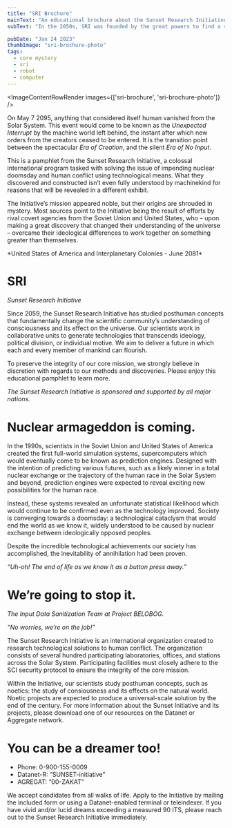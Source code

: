 ```yaml
---
title: "SRI Brochure"
mainText: "An educational brochure about the Sunset Research Initiative, the organization that ended the world."
subText: "In the 2050s, SRI was founded by the great powers to find a solution for human conflict."

pubDate: "Jan 24 2023"
thumbImage: "sri-brochure-photo"
tags:
  - core mystery
  - sri
  - robot
  - computer
---
```



<ImageContentRowRender 
  images={['sri-brochure', 'sri-brochure-photo']}
/>

  On May 7 2095, anything that considered itself human vanished from the Solar System. This event would come to be known as the *Unexpected Interrupt* by the machine world left behind, the instant after which new orders from the creators ceased to be entered. It is the transition point between the spectacular *Era of Creation*, and the silent *Era of No Input*.

This is a pamphlet from the Sunset Research Initiative, a colossal international program tasked with solving the issue of impending nuclear doomsday and human conflict using technological means. What they discovered and constructed isn’t even fully understood by machinekind for reasons that will be revealed in a different exhibit.

The Initiative’s mission appeared noble, but their origins are shrouded in mystery. Most sources point to the Initiative being the result of efforts by rival covert agencies from the Soviet Union and United States, who – upon making a great discovery that changed their understanding of the universe – overcame their ideological differences to work together on something greater than themselves.

<QuoteContentRowRender author={AuthorCAN} transcription>
*United States of America and Interplanetary Colonies - June 2081*

# SRI
*Sunset Research Initiative*

Since 2059, the Sunset Research Initiative has studied posthuman concepts that fundamentally change the scientific community’s understanding of consciousness and its effect on the universe. Our scientists work in collaborative units to generate technologies that transcends ideology, political division, or individual motive. We aim to deliver a future in which each and every member of mankind can flourish. 

To preserve the integrity of our core mission, we strongly believe in discretion with regards to our methods and discoveries. Please enjoy this educational pamphlet to learn more.

*The Sunset Research Initiative is sponsored and supported by all major nations.*

# Nuclear armageddon is coming.

In the 1990s, scientists in the Soviet Union and United States of America created the first full-world simulation systems, supercomputers which would eventually come to be known as prediction engines. Designed with the intention of predicting various futures, such as a likely winner in a total nuclear exchange or the trajectory of the human race in the Solar System and beyond, prediction engines were expected to reveal exciting new possibilities for the human race.

Instead, these systems revealed an unfortunate statistical likelihood which would continue to be confirmed even as the technology improved. Society is converging towards a doomsday: a technological cataclysm that would end the world as we know it, widely understood to be caused by nuclear exchange between ideologically opposed peoples.

Despite the incredible technological achievements our society has accomplished, the inevitability of annihilation had been proven.

*“Uh-oh! The end of life as we know it as a button press away.”*

# We’re going to stop it.

*The Input Data Sanitization Team at Project BELOBOG.*

*“No worries, we’re on the job!”*

The Sunset Research Initiative is an international organization created to research technological solutions to human conflict. The organization consists of several hundred participating laboratories, offices, and stations across the Solar System. Participating facilities must closely adhere to the SCI security protocol to ensure the integrity of the core mission.

Within the Initiative, our scientists study posthuman concepts, such as noetics: the study of consiousness and its effects on the natural world. Noetic projects are expected to produce a universal-scale solution by the end of the century. For more information about the Sunset Initiative and its projects, please download one of our resources on the Datanet or Aggregate network.

# You can be a dreamer too!

- Phone: 0-900-155-0009 
- Datanet-R: “SUNSET-initiative” 
- AGREGAT: “00-ZAKAT”

We accept candidates from all walks of life. Apply to the Initiative by mailing the included form or using a Datanet-enabled terminal or teleindexer. If you have vivid and/or lucid dreams exceeding a measured 90 ITS, please reach out to the Sunset Research Initiative immediately.
</QuoteContentRowRender>